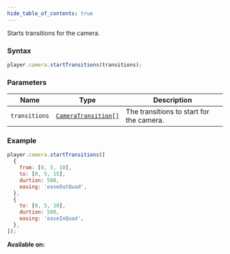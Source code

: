 ```yaml
---
hide_table_of_contents: true
---
```



Starts transitions for the camera.

### Syntax

```js
player.camera.startTransitions(transitions);
```

### Parameters

| Name          | Type                                                | Description                              |
| ------------- | --------------------------------------------------- | ---------------------------------------- |
| `transitions` | [`CameraTransition[]`](/sdk/types/CameraTransition) | The transitions to start for the camera. |

### Example

```js
player.camera.startTransitions([
  {
    from: [0, 5, 10],
    to: [0, 5, 15],
    durtion: 500,
    easing: 'easeOutQuad',
  },
  {
    to: [0, 5, 10],
    durtion: 500,
    easing: 'easeInQuad',
  },
]);
```

**Available on:** <ClientTag /> <ServerTag />
